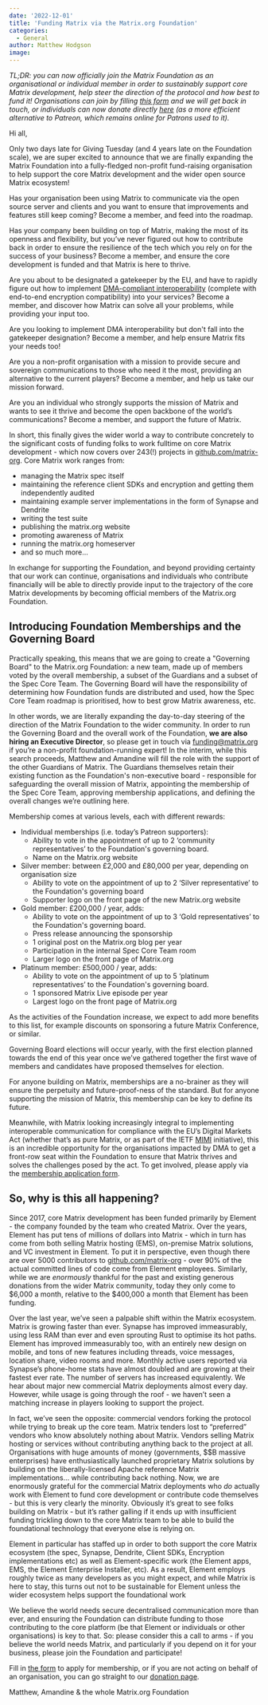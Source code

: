 ```yaml
---
date: '2022-12-01'
title: 'Funding Matrix via the Matrix.org Foundation'
categories:
  - General
author: Matthew Hodgson
image: 
---
```


*TL;DR: you can now officially join the Matrix Foundation as an organisational
or individual member in order to sustainably support core Matrix development,
help steer the direction of the protocol and how best to fund it! Organisations
can join by filling [this form](https://forms.gle/Yy345QkB5pifJJNy6) and we will get back in touch, or individuals can
now donate directly [here](https://donorbox.org/keep-matrix-exciting) (as a more efficient alternative to Patreon, which
remains online for Patrons used to it).*

Hi all,

Only two days late for Giving Tuesday (and 4 years late on the Foundation
scale), we are super excited to announce that we are finally expanding the
Matrix Foundation into a fully-fledged non-profit fund-raising organisation to
help support the core Matrix development and the wider open source Matrix
ecosystem!

Has your organisation been using Matrix to communicate via the open source
server and clients and you want to ensure that improvements and features still
keep coming? Become a member, and feed into the roadmap.

Has your company been building on top of Matrix, making the most of its openness
and flexibility, but you’ve never figured out how to contribute back in order
to ensure the resilience of the tech which you rely on for the success of your
business? Become a member, and ensure the core development is funded and that
Matrix is here to thrive.

Are you about to be designated a gatekeeper by the EU, and have to rapidly figure out how to implement [DMA-compliant interoperability](https://matrix.org/blog/2022/03/29/how-do-you-implement-interoperability-in-a-dma-world) (complete with end-to-end encryption compatibility) into your services? Become a member, and discover how Matrix can solve all your problems, while providing your input too. 

Are you looking to implement DMA interoperability but don't fall into the gatekeeper designation? Become a member, and help ensure Matrix fits your needs too!

Are you a non-profit organisation with a mission to provide secure and sovereign communications to those who need it the most, providing an alternative to the current players? Become a member, and help us take our mission forward.

Are you an individual who strongly supports the mission of Matrix and wants to see it thrive and become the open backbone of the world’s communications? Become a member, and support the future of Matrix. 

In short, this finally gives the wider world a way to contribute concretely to the significant costs of funding folks to work fulltime on core Matrix development - which now covers over 243(!) projects in [github.com/matrix-org](https://github.com/matrix-org). Core Matrix work ranges from: 

- managing the Matrix spec itself 
- maintaining the reference client SDKs and encryption and getting them independently audited
- maintaining example server implementations in the form of Synapse and Dendrite
- writing the test suite
- publishing the matrix.org website
- promoting awareness of Matrix
- running the matrix.org homeserver
- and so much more... 

In exchange for supporting the Foundation, and beyond providing certainty that our work can continue, organisations and individuals who contribute financially will be able to directly provide input to the trajectory of the core Matrix developments by becoming official members of the Matrix.org Foundation.

## Introducing Foundation Memberships and the Governing Board

Practically speaking, this means that we are going to create a "Governing Board" to the Matrix.org Foundation: a new team, made up of members voted by the overall membership, a subset of the Guardians and a subset of the Spec Core Team. The Governing Board will have the responsibility of determining how Foundation funds are distributed and used, how the Spec Core Team roadmap is prioritised, how to best grow Matrix awareness, etc.

In other words, we are literally expanding the day-to-day steering of the direction of the Matrix Foundation to the wider community. In order to run the Governing Board and the overall work of the Foundation, **we are also hiring an Executive Director**, so please get in touch via [funding@matrix.org](mailto:funding@matrix.org) if you’re a non-profit foundation-running expert! In the interim, while this search proceeds, Matthew and Amandine will fill the role with the support of the other Guardians of Matrix. The Guardians themselves retain their existing function as the Foundation's non-executive board - responsible for safeguarding the overall mission of Matrix, appointing the membership of the Spec Core Team, approving membership applications, and defining the overall changes we’re outlining here.

Membership comes at various levels, each with different rewards:

- Individual memberships (i.e. today’s Patreon supporters):
  - Ability to vote in the appointment of up to 2 ‘community representatives’ to the Foundation's governing board.
  - Name on the Matrix.org website
- Silver member: between £2,000 and £80,000 per year, depending on organisation size
  - Ability to vote on the appointment of up to 2 ‘Silver representative’ to the Foundation's governing board
  - Supporter logo on the front page of the new Matrix.org website
- Gold member: £200,000 / year, adds:
  - Ability to vote on the appointment of up to 3 ‘Gold representatives’ to the Foundation's governing board.
  - Press release announcing the sponsorship
  - 1 original post on the Matrix.org blog per year
  - Participation in the internal Spec Core Team room
  - Larger logo on the front page of Matrix.org
- Platinum member: £500,000 / year, adds:
  - Ability to vote on the appointment of up to 5 ‘platinum representatives’ to the Foundation's governing board.
  - 1 sponsored Matrix Live episode per year
  - Largest logo on the front page of Matrix.org

As the activities of the Foundation increase, we expect to add more benefits to this list, for example discounts on sponsoring a future Matrix Conference, or similar.

Governing Board elections will occur yearly, with the first election planned towards the end of this year once we’ve gathered together the first wave of members and candidates have proposed themselves for election.

For anyone building on Matrix, memberships are a no-brainer as they will ensure the perpetuity and future-proof-ness of the standard. But for anyone supporting the mission of Matrix, this membership can be key to define its future. 

Meanwhile, with Matrix looking increasingly integral to implementing interoperable communication for compliance with the EU’s Digital Markets Act (whether that’s as pure Matrix, or as part of the IETF [MIMI](https://datatracker.ietf.org/doc/draft-ralston-mimi-matrix-transport/) initiative), this is an incredible opportunity for the organisations impacted by DMA to get a front-row seat within the Foundation to ensure that Matrix thrives and solves the challenges posed by the act. To get involved, please apply via the [membership application form](https://forms.gle/Yy345QkB5pifJJNy6).

## So, why is this all happening?

Since 2017, core Matrix development has been funded primarily by Element - the company founded by the team who created Matrix. Over the years, Element has put tens of millions of dollars into Matrix - which in turn has come from both selling Matrix hosting (EMS), on-premise Matrix solutions, and VC investment in Element. To put it in perspective, even though there are over 5000 contributors to [github.com/matrix-org](https://github.com/matrix-org) - over 90% of the actual committed lines of code come from Element employees. Similarly, while we are *enormously* thankful for the past and existing generous donations from the wider Matrix community, today they only come to $6,000 a month, relative to the $400,000 a month that Element has been funding.

Over the last year, we’ve seen a palpable shift within the Matrix ecosystem. Matrix is growing faster than ever. Synapse has improved immeasurably, using less RAM than ever and even sprouting Rust to optimise its hot paths. Element has improved immeasurably too, with an entirely new design on mobile, and tons of new features including threads, voice messages, location share, video rooms and more. Monthly active users reported via Synapse’s phone-home stats have almost doubled and are growing at their fastest ever rate. The number of servers has increased equivalently. We hear about major new commercial Matrix deployments almost every day. However, while usage is going through the roof - we haven’t seen a matching increase in players looking to support the project.

In fact, we’ve seen the opposite: commercial vendors forking the protocol while trying to break up the core team. Matrix tenders lost to “preferred” vendors who know absolutely nothing about Matrix. Vendors selling Matrix hosting or services without contributing anything back to the project at all. Organisations with huge amounts of money (governments, $$B massive enterprises) have enthusiastically launched proprietary Matrix solutions by building on the liberally-licensed Apache reference Matrix implementations… while contributing back nothing. Now, we are enormously grateful for the commercial Matrix deployments who *do* actually work with Element to fund core development or contribute code themselves - but this is very clearly the minority. Obviously it’s great to see folks building on Matrix - but it’s rather galling if it ends up with insufficient funding trickling down to the core Matrix team to be able to build the foundational technology that everyone else is relying on.

Element in particular has staffed up in order to both support the core Matrix ecosystem (the spec, Synapse, Dendrite, Client SDKs, Encryption implementations etc) as well as Element-specific work (the Element apps, EMS, the Element Enterprise Installer, etc). As a result, Element employs roughly twice as many developers as you might expect, and while Matrix is here to stay, this turns out not to be sustainable for Element unless the wider ecosystem helps support the foundational work

We believe the world needs secure decentralised communication more than ever, and ensuring the Foundation can distribute funding to those contributing to the core platform (be that Element or individuals or other organisations) is key to that. So: please consider this a call to arms - if you believe the world needs Matrix, and particularly if you depend on it for your business, please join the Foundation and participate!

Fill in [the form](https://forms.gle/Yy345QkB5pifJJNy6) to apply for membership, or if you are not acting on behalf of an organisation, you can go straight to our [donation page](https://donorbox.org/keep-matrix-exciting).

Matthew, Amandine & the whole Matrix.org Foundation
